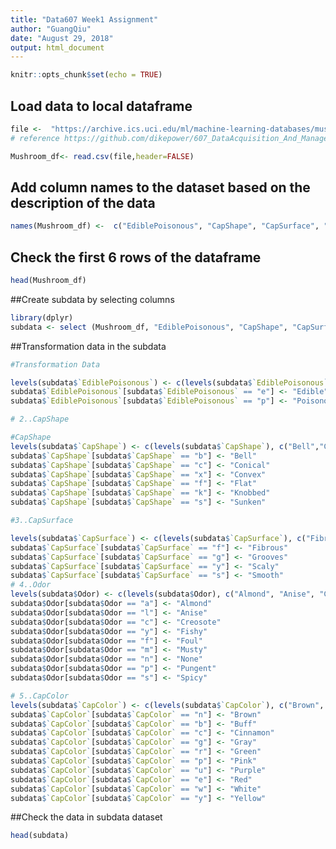 ```yaml
---
title: "Data607 Week1 Assignment"
author: "GuangQiu"
date: "August 29, 2018"
output: html_document
---
```


```r
knitr::opts_chunk$set(echo = TRUE)
```

## Load data to local dataframe


```r
file <-  "https://archive.ics.uci.edu/ml/machine-learning-databases/mushroom/agaricus-lepiota.data"
# reference https://github.com/dikepower/607_DataAcquisition_And_Management/blob/master/Week1/agaricus-lepiota.data.csv

Mushroom_df<- read.csv(file,header=FALSE)
```

## Add column names to the dataset based on the description of the data
 

```r
names(Mushroom_df) <-  c("EdiblePoisonous", "CapShape", "CapSurface", "CapColor",  "Bruises?", "Odor",  "gill-attachment",  "gill-spacing","gill-size","gill-color",  "stalk-shape","stalk-root","stalk-surface-above-ring",  "stalk-surface-below-ring",  "stalk-color-above-ring","stalk-color-below-ring", "veil-type",  "veil-color", "ring-number","ring-type", "spore-print-color","population", "habitat")
```

## Check the first 6 rows of the dataframe
```r
head(Mushroom_df)
```
##Create subdata by selecting columns

```r
library(dplyr)
subdata <- select (Mushroom_df, "EdiblePoisonous", "CapShape", "CapSurface", "CapColor", "Odor")
```
##Transformation data in the subdata
```r
#Transformation Data

levels(subdata$`EdiblePoisonous`) <- c(levels(subdata$`EdiblePoisonous`), c("Edible","Poisonous"))
subdata$`EdiblePoisonous`[subdata$`EdiblePoisonous` == "e"] <- "Edible"
subdata$`EdiblePoisonous`[subdata$`EdiblePoisonous` == "p"] <- "Poisonous"

# 2..CapShape

#CapShape
levels(subdata$`CapShape`) <- c(levels(subdata$`CapShape`), c("Bell","Conical","Convex","Flat","Knobbed","Sunken"))
subdata$`CapShape`[subdata$`CapShape` == "b"] <- "Bell"
subdata$`CapShape`[subdata$`CapShape` == "c"] <- "Conical"
subdata$`CapShape`[subdata$`CapShape` == "x"] <- "Convex"
subdata$`CapShape`[subdata$`CapShape` == "f"] <- "Flat"
subdata$`CapShape`[subdata$`CapShape` == "k"] <- "Knobbed"
subdata$`CapShape`[subdata$`CapShape` == "s"] <- "Sunken"

#3..CapSurface

levels(subdata$`CapSurface`) <- c(levels(subdata$`CapSurface`), c("Fibrous", "Grooves", "Scaly", "Smooth"))
subdata$`CapSurface`[subdata$`CapSurface` == "f"] <- "Fibrous"
subdata$`CapSurface`[subdata$`CapSurface` == "g"] <- "Grooves"
subdata$`CapSurface`[subdata$`CapSurface` == "y"] <- "Scaly"
subdata$`CapSurface`[subdata$`CapSurface` == "s"] <- "Smooth"
# 4..Odor
levels(subdata$Odor) <- c(levels(subdata$Odor), c("Almond", "Anise", "Creosote", "Fishy", "Foul", "Musty", "None", "Pungent", "Spicy"))
subdata$Odor[subdata$Odor == "a"] <- "Almond"
subdata$Odor[subdata$Odor == "l"] <- "Anise"
subdata$Odor[subdata$Odor == "c"] <- "Creosote"
subdata$Odor[subdata$Odor == "y"] <- "Fishy"
subdata$Odor[subdata$Odor == "f"] <- "Foul"
subdata$Odor[subdata$Odor == "m"] <- "Musty"
subdata$Odor[subdata$Odor == "n"] <- "None"
subdata$Odor[subdata$Odor == "p"] <- "Pungent"
subdata$Odor[subdata$Odor == "s"] <- "Spicy"

# 5..CapColor
levels(subdata$`CapColor`) <- c(levels(subdata$`CapColor`), c("Brown", "Buff", "Cinnamon", "Gray", "Green", "Pink", "Purple", "Red", "White", "Yellow"))
subdata$`CapColor`[subdata$`CapColor` == "n"] <- "Brown"
subdata$`CapColor`[subdata$`CapColor` == "b"] <- "Buff"
subdata$`CapColor`[subdata$`CapColor` == "c"] <- "Cinnamon"
subdata$`CapColor`[subdata$`CapColor` == "g"] <- "Gray"
subdata$`CapColor`[subdata$`CapColor` == "r"] <- "Green"
subdata$`CapColor`[subdata$`CapColor` == "p"] <- "Pink"
subdata$`CapColor`[subdata$`CapColor` == "u"] <- "Purple"
subdata$`CapColor`[subdata$`CapColor` == "e"] <- "Red"
subdata$`CapColor`[subdata$`CapColor` == "w"] <- "White"
subdata$`CapColor`[subdata$`CapColor` == "y"] <- "Yellow"
```
##Check the data in subdata dataset


```r
head(subdata)
```


